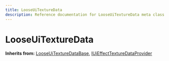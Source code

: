 ```yaml
---
title: LooseUiTextureData
description: Reference documentation for LooseUiTextureData meta class
---
```



# LooseUiTextureData

**Inherits from:** [LooseUiTextureDataBase](/classes/looseuitexturedatabase), [IUiEffectTextureDataProvider](/classes/iuieffecttexturedataprovider)

<ClassDetails file="/db/classes/LooseUiTextureData.d7d0d1ea1d10.json" />
